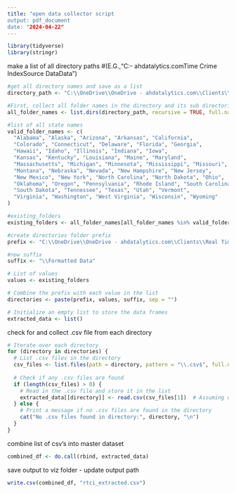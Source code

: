 ---
title: "open data collector script
output: pdf_document
date: "2024-04-22"
---
```{r}
library(tidyverse)
library(stringr)
```
make a list of all directory paths
#(E.G.,"C:\OneDrive\OneDrive - ahdatalytics.com\Clients\Real Time Crime Index\Open Source Data\Texas\Formatted Data")
```{r}
#get all directory names and save as a list
directory_path <- "C:\\OneDrive\\OneDrive - ahdatalytics.com\\Clients\\Real Time Crime Index\\Open Source Data\\"

#First, collect all folder names in the directory and its sub directories
all_folder_names <- list.dirs(directory_path, recursive = TRUE, full.names = FALSE)

#list of all state names
valid_folder_names <- c(
  "Alabama", "Alaska", "Arizona", "Arkansas", "California", 
  "Colorado", "Connecticut", "Delaware", "Florida", "Georgia", 
  "Hawaii", "Idaho", "Illinois", "Indiana", "Iowa", 
  "Kansas", "Kentucky", "Louisiana", "Maine", "Maryland", 
  "Massachusetts", "Michigan", "Minnesota", "Mississippi", "Missouri", 
  "Montana", "Nebraska", "Nevada", "New Hampshire", "New Jersey", 
  "New Mexico", "New York", "North Carolina", "North Dakota", "Ohio", 
  "Oklahoma", "Oregon", "Pennsylvania", "Rhode Island", "South Carolina", 
  "South Dakota", "Tennessee", "Texas", "Utah", "Vermont", 
  "Virginia", "Washington", "West Virginia", "Wisconsin", "Wyoming"
)

#existing_folders
existing_folders <- all_folder_names[all_folder_names %in% valid_folder_names]

#create directories folder prefix
prefix <- "C:\\OneDrive\\OneDrive - ahdatalytics.com\\Clients\\Real Time Crime Index\\Open Source Data\\"

#now suffix
suffix <- "\\Formatted Data"

# List of values
values <- existing_folders

# Combine the prefix with each value in the list
directories <- paste(prefix, values, suffix, sep = "")

# Initialize an empty list to store the data frames
extracted_data <- list()
```
check for and collect .csv file from each directory
```{r}
# Iterate over each directory
for (directory in directories) {
  # List .csv files in the directory
  csv_files <- list.files(path = directory, pattern = "\\.csv$", full.names = TRUE)
  
  # Check if any .csv files are found
  if (length(csv_files) > 0) {
    # Read in the .csv file and store it in the list
    extracted_data[[directory]] <- read.csv(csv_files[1])  # Assuming only one .csv file per directory
  } else {
    # Print a message if no .csv files are found in the directory
    cat("No .csv files found in directory:", directory, "\n")
  }
}
```
combine list of csv's into master dataset
```{r}
combined_df <- do.call(rbind, extracted_data)
```
save output to viz folder - update output path
```{r}
write.csv(combined_df, "rtci_extracted.csv")
```
